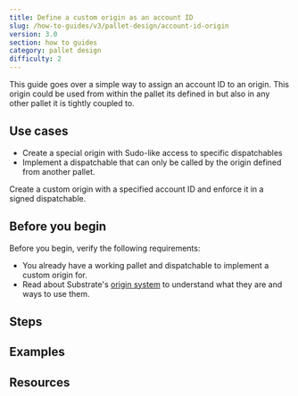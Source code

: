 ```yaml
---
title: Define a custom origin as an account ID
slug: /how-to-guides/v3/pallet-design/account-id-origin
version: 3.0
section: how to guides
category: pallet design
difficulty: 2
---
```


This guide goes over a simple way to assign an account ID to an origin. This origin could be used 
from within the pallet its defined in but also in any other pallet it is tightly coupled to.

## Use cases

- Create a special origin with Sudo-like access to specific dispatchables
- Implement a dispatchable that can only be called by the origin defined from another pallet.

Create a custom origin with a specified account ID and enforce it in a signed dispatchable.

## Before you begin

Before you begin, verify the following requirements:

- You already have a working pallet and dispatchable to implement a custom origin for.
- Read about Substrate's [origin system](/v3/runtime/origins/) to understand what they are and ways to use them.

## Steps

## Examples

## Resources
